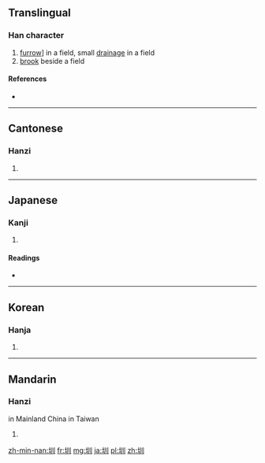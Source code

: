 ==Translingual==

===Han character===
{{Han char|rn=32|rad=土|as=03|sn=6|four=4210<sub>0</sub>|canj=土中中中 (GLLL)|ids=⿰[[土]][[川]]}}

# [[furrow]]] in a field, small [[drainage]] in a field
# [[brook]] beside a field

====References====
* {{Han ref|kx=0224.150|dkj=04894|dj=0458.020|hdz=10420.030|uh=5733|ud=22323|bh=A660|bd=42592}}

----

==Cantonese==

===Hanzi===
{{yue-hanzi|jyut=|y=jan3}}

# {{defn|lang=yue|sort=土03}}

----

==Japanese==

===Kanji===
{{ja-kanji|grade=|rs=土03}}

# {{defn|lang=ja|sort=土03}}

====Readings====
* {{ja-readings|on=[[しん]] (shin), [[けん]] (ken)|}}

----

==Korean==

===Hanja===
{{ko-hanja|hangeul=천|rv=cheon|mr=ch'ŏn}}

# {{defn|lang=ko|sort=土03}}

----

==Mandarin==

===Hanzi===
in Mainland China {{cmn-hanzi|pin=[[zhèn]] ([[zhen4]])|wg=chen<sup>4</sup>}}
in Taiwan {{cmn-hanzi|pin=[[zùn]] ([[zùn4]])|wg=tsun<sup>4</sup>}}
{{head|cmn|hanzi|sc=Hani}}{{attention|cmn|needs inflection template}}

# {{defn|lang=cmn|sort=土03}}

[[zh-min-nan:圳]]
[[fr:圳]]
[[mg:圳]]
[[ja:圳]]
[[pl:圳]]
[[zh:圳]]